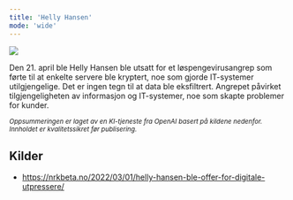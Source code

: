 ```yaml
---
title: 'Helly Hansen'
mode: 'wide'
---
```


<Frame>
<img src="/images/hh.png" noZoom/>
</Frame>

Den 21. april ble Helly Hansen ble utsatt for et løspengevirusangrep som førte til at enkelte servere ble kryptert, noe som gjorde IT-systemer utilgjengelige. Det er ingen tegn til at data ble eksfiltrert. Angrepet påvirket tilgjengeligheten av informasjon og IT-systemer, noe som skapte problemer for kunder.

<sup><i>Oppsummeringen er laget av en KI-tjeneste fra OpenAI basert på kildene nedenfor. Innholdet er kvalitetssikret før publisering.</i></sup>

## Kilder
- https://nrkbeta.no/2022/03/01/helly-hansen-ble-offer-for-digitale-utpressere/
